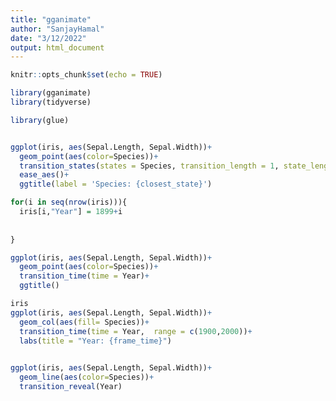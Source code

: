 ```yaml
---
title: "gganimate"
author: "SanjayHamal"
date: "3/12/2022"
output: html_document
---
```


```r
knitr::opts_chunk$set(echo = TRUE)
```

```r
library(gganimate)
library(tidyverse)
```


```r
library(glue)


ggplot(iris, aes(Sepal.Length, Sepal.Width))+
  geom_point(aes(color=Species))+
  transition_states(states = Species, transition_length = 1, state_length = 1)+ 
  ease_aes()+
  ggtitle(label = 'Species: {closest_state}')
```
```r
for(i in seq(nrow(iris))){
  iris[i,"Year"] = 1899+i
  
  
}

ggplot(iris, aes(Sepal.Length, Sepal.Width))+
  geom_point(aes(color=Species))+
  transition_time(time = Year)+
  ggtitle()

iris
ggplot(iris, aes(Sepal.Length, Sepal.Width))+
  geom_col(aes(fill= Species))+
  transition_time(time = Year,  range = c(1900,2000))+
  labs(title = "Year: {frame_time}")
  

ggplot(iris, aes(Sepal.Length, Sepal.Width))+
  geom_line(aes(color=Species))+
  transition_reveal(Year)
```



